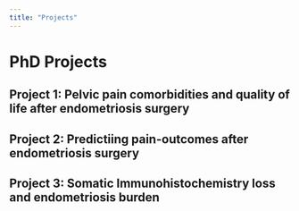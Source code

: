 ```yaml
---
title: "Projects"
---
```


# PhD Projects

## Project 1: Pelvic pain comorbidities and quality of life after endometriosis surgery

## Project 2: Predictiing pain-outcomes after endometriosis surgery

## Project 3: Somatic Immunohistochemistry loss and endometriosis burden
